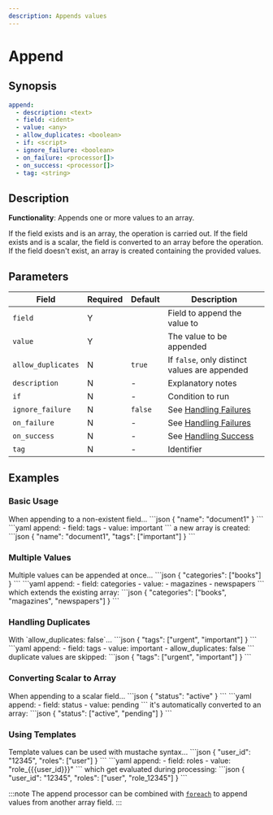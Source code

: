 ```yaml
---
description: Appends values
---
```


# Append

## Synopsis

```yaml {3,4}
append:
  - description: <text>
  - field: <ident>
  - value: <any>
  - allow_duplicates: <boolean>
  - if: <script>
  - ignore_failure: <boolean>
  - on_failure: <processor[]>
  - on_success: <processor[]>
  - tag: <string>
```

## Description

**Functionality**: Appends one or more values to an array.

If the field exists and is an array, the operation is carried out. If the field exists and is a scalar, the field is converted to an array before the operation. If the field doesn't exist, an array is created containing the provided values.

## Parameters

|Field|Required|Default|Description|
|---|---|---|---|
|`field`|Y||Field to append the value to|
|`value`|Y||The value to be appended|
|`allow_duplicates`|N|`true`|If `false`, only distinct values are appended|
|`description`|N|-|Explanatory notes|
|`if`|N|-|Condition to run|
|`ignore_failure`|N|`false`|See [Handling Failures](../handling-failures.mdx)|
|`on_failure`|N|-|See [Handling Failures](../handling-failures.mdx)|
|`on_success`|N|-|See [Handling Success](../handling-success.mdx)|
|`tag`|N|-|Identifier|

## Examples

### Basic Usage

<ExampleGrid>
  <CommentCol>
    When appending to a non-existent field...
  </CommentCol>
  <CodeCol>
    ```json
    {
      "name": "document1"
    }
    ```
    ```yaml
    append:
      - field: tags
      - value: important
    ```
  </CodeCol>
  <CommentCol>
    a new array is created:
  </CommentCol>
  <CodeCol>
    ```json
    {
      "name": "document1",
      "tags": ["important"]
    }
    ```
  </CodeCol>
</ExampleGrid>

### Multiple Values

<ExampleGrid>
  <CommentCol>
    Multiple values can be appended at once...
  </CommentCol>
  <CodeCol>
    ```json
    {
      "categories": ["books"]
    }
    ```
    ```yaml
    append:
      - field: categories
      - value:
        - magazines
        - newspapers
    ```
  </CodeCol>
  <CommentCol>
    which extends the existing array:
  </CommentCol>
  <CodeCol>
    ```json
    {
      "categories": ["books", "magazines", "newspapers"]
    }
    ```
  </CodeCol>
</ExampleGrid>

### Handling Duplicates

<ExampleGrid>
  <CommentCol>
    With `allow_duplicates: false`...
  </CommentCol>
  <CodeCol>
    ```json
    {
      "tags": ["urgent", "important"]
    }
    ```
    ```yaml
    append:
      - field: tags
      - value: important
      - allow_duplicates: false
    ```
  </CodeCol>
  <CommentCol>
    duplicate values are skipped:
  </CommentCol>
  <CodeCol>
    ```json
    {
      "tags": ["urgent", "important"]
    }
    ```
  </CodeCol>
</ExampleGrid>

### Converting Scalar to Array

<ExampleGrid>
  <CommentCol>
    When appending to a scalar field...
  </CommentCol>
  <CodeCol>
    ```json
    {
      "status": "active"
    }
    ```
    ```yaml
    append:
      - field: status
      - value: pending
    ```
  </CodeCol>
  <CommentCol>
    it's automatically converted to an array:
  </CommentCol>
  <CodeCol>
    ```json
    {
      "status": ["active", "pending"]
    }
    ```
  </CodeCol>
</ExampleGrid>

### Using Templates

<ExampleGrid>
  <CommentCol>
    Template values can be used with mustache syntax...
  </CommentCol>
  <CodeCol>
    ```json
    {
      "user_id": "12345",
      "roles": ["user"]
    }
    ```
    ```yaml
    append:
      - field: roles
      - value: "role_{{{user_id}}}"
    ```
  </CodeCol>
  <CommentCol>
    which get evaluated during processing:
  </CommentCol>
  <CodeCol>
    ```json
    {
      "user_id": "12345",
      "roles": ["user", "role_12345"]
    }
    ```
  </CodeCol>
</ExampleGrid>

:::note
The append processor can be combined with [`foreach`](foreach.mdx) to append values from another array field.
:::